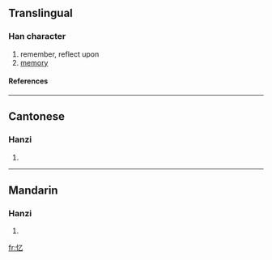 {{rfc-level|Mandarin as level 2 header}}
{{see|憶}}

==Translingual==
===Han character===
{{Han char|rn=61|rad=心|as=01|sn=4|four=|canj=心弓 (PN)}}
# remember, reflect upon
# [[memory]]
====References====
{{Han ref|kx=0375.031|hdz=42268.020|uh=5FC6|ud=24518}}
----
==Cantonese==
===Hanzi===
{{yue-hanzi|jyut=|y=yik1}}
# {{defn|Cantonese}}
----
==Mandarin==
===Hanzi===
{{cmn-hanzi|tra=憶|pin=[[yì]] ([[yi4]])|wg=i<sup>4</sup>}}
# {{defn|Mandarin}}

[[fr:忆]]